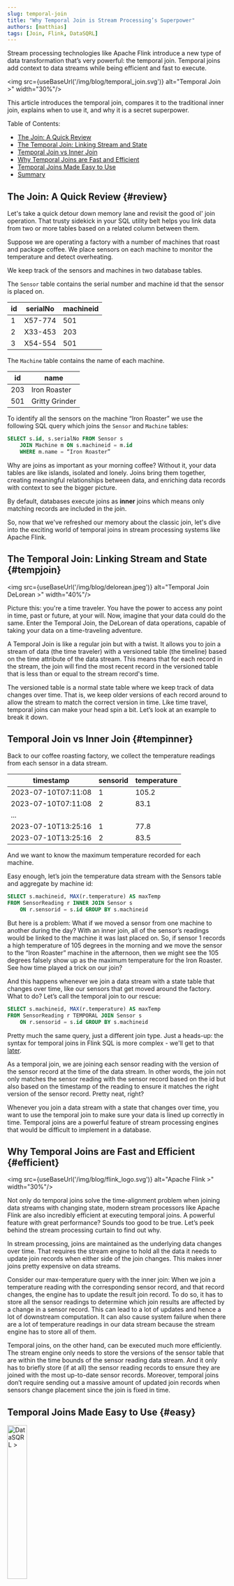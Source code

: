 ```yaml
---
slug: temporal-join
title: "Why Temporal Join is Stream Processing’s Superpower"
authors: [matthias]
tags: [Join, Flink, DataSQRL]
---
```




<head>
  <meta property="og:image" content={useBaseUrl('img/blog/temporal_join.png')} />
  <meta name="twitter:image" content={useBaseUrl('img/blog/temporal_join.png')} />
</head>

Stream processing technologies like Apache Flink introduce a new type of data transformation that’s very powerful: the temporal join. Temporal joins add context to data streams while being efficient and fast to execute.

<img src={useBaseUrl('/img/blog/temporal_join.svg')} alt="Temporal Join >" width="30%"/>


This article introduces the temporal join, compares it to the traditional inner join, explains when to use it, and why it is a secret superpower.

Table of Contents:
* [The Join: A Quick Review](#review)
* [The Temporal Join: Linking Stream and State](#tempjoin)
* [Temporal Join vs Inner Join](#tempinner)
* [Why Temporal Joins are Fast and Efficient](#efficient)
* [Temporal Joins Made Easy to Use](#easy)
* [Summary](#summary)

<!--truncate-->

## The Join: A Quick Review {#review}

Let's take a quick detour down memory lane and revisit the good ol' join operation. That trusty sidekick in your SQL utility belt helps you link data from two or more tables based on a related column between them.

Suppose we are operating a factory with a number of machines that roast and package coffee. We place sensors on each machine to monitor the temperature and detect overheating.

We keep track of the sensors and machines in two database tables.

The `Sensor` table contains the serial number and machine id that the sensor is placed on.

| id | serialNo | machineid |
|----|----------|-----------|
| 1  | X57-774  | 501       |
| 2  | X33-453  | 203       |
| 3  | X54-554  | 501       |

The `Machine` table contains the name of each machine.

| id    | name           |
|-------|----------------|
| 203   | Iron Roaster   |
| 501   | Gritty Grinder |

To identify all the sensors on the machine “Iron Roaster” we use the following SQL query which joins the `Sensor` and `Machine` tables:
```sql
SELECT s.id, s.serialNo FROM Sensor s 
    JOIN Machine m ON s.machineid = m.id 
    WHERE m.name = “Iron Roaster”
```

Why are joins as important as your morning coffee? Without it, your data tables are like islands, isolated and lonely. Joins bring them together, creating meaningful relationships between data, and enriching data records with context to see the bigger picture.

By default, databases execute joins as **inner** joins which means only matching records are included in the join.

So, now that we've refreshed our memory about the classic join, let's dive into the exciting world of temporal joins in stream processing systems like Apache Flink.

## The Temporal Join: Linking Stream and State {#tempjoin}

<img src={useBaseUrl('/img/blog/delorean.jpeg')} alt="Temporal Join DeLorean >" width="40%"/>

Picture this: you're a time traveler. You have the power to access any point in time, past or future, at your will. Now, imagine that your data could do the same. Enter the Temporal Join, the DeLorean of data operations, capable of taking your data on a time-traveling adventure.

A Temporal Join is like a regular join but with a twist. It allows you to join a stream of data (the time traveler) with a versioned table (the timeline) based on the time attribute of the data stream. This means that for each record in the stream, the join will find the most recent record in the versioned table that is less than or equal to the stream record's time.

The versioned table is a normal state table where we keep track of data changes over time. That is, we keep older versions of each record around to allow the stream to match the correct version in time. Like time travel, temporal joins can make your head spin a bit. Let’s look at an example to break it down.

## Temporal Join vs Inner Join {#tempinner}

Back to our coffee roasting factory, we collect the temperature readings from each sensor in a data stream.

| timestamp           | sensorid | temperature |
|---------------------|----------|-------------|
| 2023-07-10T07:11:08 | 1        | 105.2       |
| 2023-07-10T07:11:08 | 2        | 83.1        |
| ...                 |          |             |
| 2023-07-10T13:25:16 | 1        | 77.8        |
| 2023-07-10T13:25:16 | 2        | 83.5        |

And we want to know the maximum temperature recorded for each machine.

Easy enough, let’s join the temperature data stream with the Sensors table and aggregate by machine id:

```sql
SELECT s.machineid, MAX(r.temperature) AS maxTemp 
FROM SensorReading r INNER JOIN Sensor s 
    ON r.sensorid = s.id GROUP BY s.machineid
```

But here is a problem: What if we moved a sensor from one machine to another during the day? With an inner join, all of the sensor’s readings would be linked to the machine it was last placed on. So, if sensor 1 records a high temperature of 105 degrees in the morning and we move the sensor to the “Iron Roaster” machine in the afternoon, then we might see the 105 degrees falsely show up as the maximum temperature for the Iron Roaster. See how time played a trick on our join?

And this happens whenever we join a data stream with a state table that changes over time, like our sensors that get moved around the factory. What to do? Let’s call the temporal join to our rescue:

```sql
SELECT s.machineid, MAX(r.temperature) AS maxTemp 
FROM SensorReading r TEMPORAL JOIN Sensor s 
    ON r.sensorid = s.id GROUP BY s.machineid
```

Pretty much the same query, just a different join type. Just a heads-up: the syntax for temporal joins in Flink SQL is more complex - we'll get to that [later](#easy).

As a temporal join, we are joining each sensor reading with the version of the sensor record at the time of the data stream. In other words, the join not only matches the sensor reading with the sensor record based on the id but also based on the timestamp of the reading to ensure it matches the right version of the sensor record. Pretty neat, right?

Whenever you join a data stream with a state that changes over time, you want to use the temporal join to make sure your data is lined up correctly in time. Temporal joins are a powerful feature of stream processing engines that would be difficult to implement in a database.


## Why Temporal Joins are Fast and Efficient {#efficient}

<img src={useBaseUrl('/img/blog/flink_logo.svg')} alt="Apache Flink >" width="30%"/>

Not only do temporal joins solve the time-alignment problem when joining data streams with changing state, modern stream processors like Apache Flink are also incredibly efficient at executing temporal joins. A powerful feature with great performance? Sounds too good to be true. Let’s peek behind the stream processing curtain to find out why.

In stream processing, joins are maintained as the underlying data changes over time. That requires the stream engine to hold all the data it needs to update join records when either side of the join changes. This makes inner joins pretty expensive on data streams.

Consider our max-temperature query with the inner join: When we join a temperature reading with the corresponding sensor record, and that record changes, the engine has to update the result join record. To do so, it has to store all the sensor readings to determine which join results are affected by a change in a sensor record. This can lead to a lot of updates and hence a lot of downstream computation. It can also cause system failure when there are a lot of temperature readings in our data stream because the stream engine has to store all of them.

Temporal joins, on the other hand, can be executed much more efficiently. The stream engine only needs to store the versions of the sensor table that are within the time bounds of the sensor reading data stream. And it only has to briefly store (if at all) the sensor reading records to ensure they are joined with the most up-to-date sensor records. Moreover, temporal joins don’t require sending out a massive amount of updated join records when sensors change placement since the join is fixed in time.

## Temporal Joins Made Easy to Use {#easy}

<img src="/img/full_squirrel.svg" alt="DataSQRL >" width="30%"/>

Because temporal joins are so powerful, we made them easy to use in DataSQRL. DataSQRL is a compiler for Apache Flink that builds integrated data pipelines for your event-driven or streaming applications. DataSQRL supports the simplified temporal join syntax shown in the queries above. In addition, DataSQRL defaults to a temporal join whenever you join a state and a stream table on the state table’s primary key. In that way, DataSQRL helps you pick the right join for your data and makes it easy for developers new to stream processing.


Apache Flink supports temporal joins in Flink SQL using the following syntax:

```sql
SELECT s.machineid, MAX(r.temperature) AS maxTemp 
FROM SensorReading AS r  JOIN Sensor 
    FOR SYSTEM_TIME AS OF SensorReading.timestamp AS s 
    ON r.sensorid = s.id GROUP BY s.machineid
```

You need to be careful that the join column for the state table is the primary key of that table and that you set the timestamp for the SensorReading table. DataSQRL does that for you automatically based on watermark.

## Time to Wrap Up This Temporal Journey {#summary}

We've reached the end of our time-traveling adventure through the universe of temporal joins. We've seen how they're like the DeLorean of data operations, zipping us back and forth through time to make sure our data matches up just right. We've also compared them to the good ol' inner join.

Temporal joins help us avoid the pitfalls of time-alignment problems when joining data streams with changing state. They're also super efficient, making them a great choice for high-volume, real-time data processing.

And that’s why the temporal join is stream processing's secret superpower.

DataSQRL makes using temporal joins a breeze. With its simplified syntax and smart defaults, it's like having a personal tour guide leading you through the sometimes bewildering landscape of stream processing. Take a look at our [Getting Started](/docs/getting-started) to see a complete example of temporal joins in action or take a look at our [other tutorials](/docs/tutorials) for a step-by-step guide to stream processing including temporal joins.

Happy data time-traveling, folks!

